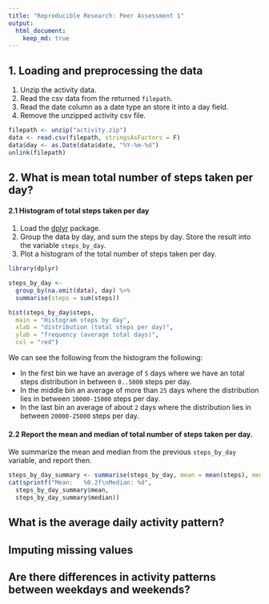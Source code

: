 ```yaml
---
title: "Reproducible Research: Peer Assessment 1"
output:
  html_document:
    keep_md: true
---
```



## 1\. Loading and preprocessing the data

1. Unzip the activity data.
2. Read the csv data from the returned `filepath`.
3. Read the date column as a date type an store it into a day field.
4. Remove the unzipped activity csv file.

```r
filepath <- unzip("activity.zip")
data <- read.csv(filepath, stringsAsFactors = F)
data$day <- as.Date(data$date, "%Y-%m-%d")
unlink(filepath)
```

## 2\. What is mean total number of steps taken per day?

#### 2\.1 Histogram of total steps taken per day

1. Load the [dplyr](https://cran.r-project.org/web/packages/dplyr/index.html) package.
2. Group the data by day, and sum the steps by day. Store the result into the variable `steps_by_day`.
3. Plot a histogram of the total number of steps taken per day.

```r
library(dplyr)

steps_by_day <-
  group_by(na.omit(data), day) %>%
  summarise(steps = sum(steps))

hist(steps_by_day$steps,
  main = "Histogram steps by day",
  xlab = "distribution (total steps per day)",
  ylab = "frequency (average total days)",
  col = "red")
```

We can see the following from the histogram the following:

- In the first bin we have an average of `5` days where we have an total steps distribution in between `0..5000` steps per day.
- In the middle bin an average of more than `25` days where the distribution lies in between `10000-15000` steps per day.
- In the last bin an average of about `2` days where the distribution lies in between `20000-25000` steps per day.

#### 2\.2 Report the mean and median of total number of steps taken per day.

We summarize the mean and median from the previous `steps_by_day` variable,
and report then.

```r
steps_by_day_summary <- summarise(steps_by_day, mean = mean(steps), median = median(steps))
cat(sprintf("Mean:   %0.2f\nMedian: %d",
  steps_by_day_summary$mean,
  steps_by_day_summary$median))
```


## What is the average daily activity pattern?



## Imputing missing values



## Are there differences in activity patterns between weekdays and weekends?
